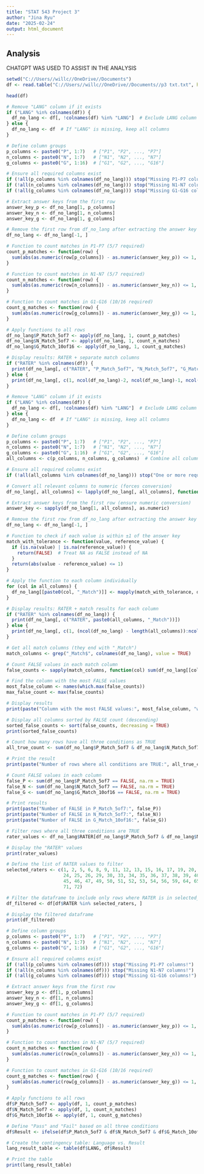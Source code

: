 ```yaml
---
title: "STAT 543 Project 3"
author: "Jina Ryu"
date: "2025-02-24"
output: html_document
---
```


## Analysis

CHATGPT WAS USED TO ASSIST IN THE ANALYSIS

```r
setwd("C://Users//willc//OneDrive//Documents")
df <- read.table("C://Users//willc//OneDrive//Documents//p3 txt.txt", header = TRUE, sep = "", stringsAsFactors = FALSE, fill = TRUE)

head(df)
```

```r
# Remove "LANG" column if it exists
if ("LANG" %in% colnames(df)) {
  df_no_lang <- df[, !colnames(df) %in% "LANG"]  # Exclude LANG column
} else {
  df_no_lang <- df  # If "LANG" is missing, keep all columns
}

# Define column groups
p_columns <- paste0("P", 1:7)   # ["P1", "P2", ..., "P7"]
n_columns <- paste0("N", 1:7)   # ["N1", "N2", ..., "N7"]
g_columns <- paste0("G", 1:16)  # ["G1", "G2", ..., "G16"]

# Ensure all required columns exist
if (!all(p_columns %in% colnames(df_no_lang))) stop("Missing P1-P7 columns!")
if (!all(n_columns %in% colnames(df_no_lang))) stop("Missing N1-N7 columns!")
if (!all(g_columns %in% colnames(df_no_lang))) stop("Missing G1-G16 columns!")

# Extract answer keys from the first row
answer_key_p <- df_no_lang[1, p_columns]
answer_key_n <- df_no_lang[1, n_columns]
answer_key_g <- df_no_lang[1, g_columns]

# Remove the first row from df_no_lang after extracting the answer key
df_no_lang <- df_no_lang[-1, ]

# Function to count matches in P1-P7 (5/7 required)
count_p_matches <- function(row) {
  sum(abs(as.numeric(row[p_columns]) - as.numeric(answer_key_p)) <= 1, na.rm = TRUE) >= 5
}

# Function to count matches in N1-N7 (5/7 required)
count_n_matches <- function(row) {
  sum(abs(as.numeric(row[n_columns]) - as.numeric(answer_key_n)) <= 1, na.rm = TRUE) >= 5
}

# Function to count matches in G1-G16 (10/16 required)
count_g_matches <- function(row) {
  sum(abs(as.numeric(row[g_columns]) - as.numeric(answer_key_g)) <= 1, na.rm = TRUE) >= 10
}

# Apply functions to all rows
df_no_lang$P_Match_5of7 <- apply(df_no_lang, 1, count_p_matches)
df_no_lang$N_Match_5of7 <- apply(df_no_lang, 1, count_n_matches)
df_no_lang$G_Match_10of16 <- apply(df_no_lang, 1, count_g_matches)

# Display results: RATER + separate match columns
if ("RATER" %in% colnames(df)) {
  print(df_no_lang[, c("RATER", "P_Match_5of7", "N_Match_5of7", "G_Match_10of16")])
} else {
  print(df_no_lang[, c(1, ncol(df_no_lang)-2, ncol(df_no_lang)-1, ncol(df_no_lang))])
}
```

```r
# Remove "LANG" column if it exists
if ("LANG" %in% colnames(df)) {
  df_no_lang <- df[, !colnames(df) %in% "LANG"]  # Exclude LANG column
} else {
  df_no_lang <- df  # If "LANG" is missing, keep all columns
}

# Define column groups
p_columns <- paste0("P", 1:7)   # ["P1", "P2", ..., "P7"]
n_columns <- paste0("N", 1:7)   # ["N1", "N2", ..., "N7"]
g_columns <- paste0("G", 1:16)  # ["G1", "G2", ..., "G16"]
all_columns <- c(p_columns, n_columns, g_columns)  # Combine all columns

# Ensure all required columns exist
if (!all(all_columns %in% colnames(df_no_lang))) stop("One or more required columns are missing!")

# Convert all relevant columns to numeric (forces conversion)
df_no_lang[, all_columns] <- lapply(df_no_lang[, all_columns], function(x) as.numeric(as.character(x)))

# Extract answer keys from the first row (ensure numeric conversion)
answer_key <- sapply(df_no_lang[1, all_columns], as.numeric)

# Remove the first row from df_no_lang after extracting the answer key
df_no_lang <- df_no_lang[-1, ]

# Function to check if each value is within ±1 of the answer key
match_with_tolerance <- function(value, reference_value) {
  if (is.na(value) | is.na(reference_value)) {
    return(FALSE)  # Treat NA as FALSE instead of NA
  }
  return(abs(value - reference_value) <= 1)
}

# Apply the function to each column individually
for (col in all_columns) {
  df_no_lang[[paste0(col, "_Match")]] <- mapply(match_with_tolerance, df_no_lang[[col]], answer_key[col])
}

# Display results: RATER + match results for each column
if ("RATER" %in% colnames(df_no_lang)) {
  print(df_no_lang[, c("RATER", paste0(all_columns, "_Match"))])
} else {
  print(df_no_lang[, c(1, (ncol(df_no_lang) - length(all_columns)):ncol(df_no_lang))])
}
```

```r
# Get all match columns (they end with "_Match")
match_columns <- grep("_Match$", colnames(df_no_lang), value = TRUE)

# Count FALSE values in each match column
false_counts <- sapply(match_columns, function(col) sum(df_no_lang[[col]] == FALSE, na.rm = TRUE))

# Find the column with the most FALSE values
most_false_column <- names(which.max(false_counts))
max_false_count <- max(false_counts)

# Display results
print(paste("Column with the most FALSE values:", most_false_column, "with", max_false_count, "FALSE values"))

# Display all columns sorted by FALSE count (descending)
sorted_false_counts <- sort(false_counts, decreasing = TRUE)
print(sorted_false_counts)

```

```r
# Count how many rows have all three conditions as TRUE
all_true_count <- sum(df_no_lang$P_Match_5of7 & df_no_lang$N_Match_5of7 & df_no_lang$G_Match_10of16)

# Print the result
print(paste("Number of rows where all conditions are TRUE:", all_true_count))
```

```r
# Count FALSE values in each column
false_P <- sum(df_no_lang$P_Match_5of7 == FALSE, na.rm = TRUE)
false_N <- sum(df_no_lang$N_Match_5of7 == FALSE, na.rm = TRUE)
false_G <- sum(df_no_lang$G_Match_10of16 == FALSE, na.rm = TRUE)

# Print results
print(paste("Number of FALSE in P_Match_5of7:", false_P))
print(paste("Number of FALSE in N_Match_5of7:", false_N))
print(paste("Number of FALSE in G_Match_10of16:", false_G))
```

```r
# Filter rows where all three conditions are TRUE
rater_values <- df_no_lang$RATER[df_no_lang$P_Match_5of7 & df_no_lang$N_Match_5of7 & df_no_lang$G_Match_10of16]

# Display the "RATER" values
print(rater_values)

```

```r
# Define the list of RATER values to filter
selected_raters <- c(1, 2, 5, 6, 8, 9, 11, 12, 13, 15, 16, 17, 19, 20, 22, 23, 
                     24, 25, 26, 29, 30, 33, 34, 35, 36, 37, 38, 39, 40, 41, 43, 
                     45, 46, 47, 49, 50, 51, 52, 53, 54, 56, 59, 64, 65, 66, 68, 
                     71, 72)

# Filter the dataframe to include only rows where RATER is in selected_raters
df_filtered <- df[df$RATER %in% selected_raters, ]

# Display the filtered dataframe
print(df_filtered)

```

```r
# Define column groups
p_columns <- paste0("P", 1:7)   # ["P1", "P2", ..., "P7"]
n_columns <- paste0("N", 1:7)   # ["N1", "N2", ..., "N7"]
g_columns <- paste0("G", 1:16)  # ["G1", "G2", ..., "G16"]

# Ensure all required columns exist
if (!all(p_columns %in% colnames(df))) stop("Missing P1-P7 columns!")
if (!all(n_columns %in% colnames(df))) stop("Missing N1-N7 columns!")
if (!all(g_columns %in% colnames(df))) stop("Missing G1-G16 columns!")

# Extract answer keys from the first row
answer_key_p <- df[1, p_columns]
answer_key_n <- df[1, n_columns]
answer_key_g <- df[1, g_columns]

# Function to count matches in P1-P7 (5/7 required)
count_p_matches <- function(row) {
  sum(abs(as.numeric(row[p_columns]) - as.numeric(answer_key_p)) <= 1, na.rm = TRUE) >= 5
}

# Function to count matches in N1-N7 (5/7 required)
count_n_matches <- function(row) {
  sum(abs(as.numeric(row[n_columns]) - as.numeric(answer_key_n)) <= 1, na.rm = TRUE) >= 5
}

# Function to count matches in G1-G16 (10/16 required)
count_g_matches <- function(row) {
  sum(abs(as.numeric(row[g_columns]) - as.numeric(answer_key_g)) <= 1, na.rm = TRUE) >= 10
}

# Apply functions to all rows
df$P_Match_5of7 <- apply(df, 1, count_p_matches)
df$N_Match_5of7 <- apply(df, 1, count_n_matches)
df$G_Match_10of16 <- apply(df, 1, count_g_matches)

# Define "Pass" and "Fail" based on all three conditions
df$Result <- ifelse(df$P_Match_5of7 & df$N_Match_5of7 & df$G_Match_10of16, "Pass", "Fail")

# Create the contingency table: Language vs. Result
lang_result_table <- table(df$LANG, df$Result)

# Print the table
print(lang_result_table)
```
